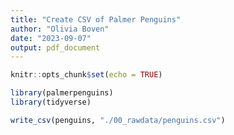 ```yaml
---
title: "Create CSV of Palmer Penguins"
author: "Olivia Boven"
date: "2023-09-07"
output: pdf_document
---
```


```r
knitr::opts_chunk$set(echo = TRUE)
```

```r
library(palmerpenguins)
library(tidyverse)

write_csv(penguins, "./00_rawdata/penguins.csv")
```